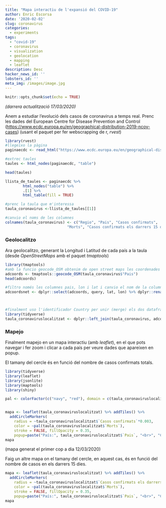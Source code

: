 ---
title: "Mapa interactiu de l'expansió del COVID-19"
author: Enric Escorsa
date: '2020-02-02'
slug: coronavirus
categories:
  - experiments
tags:  
  - "covid-19"
  - coronavirus
  - visualization
  - geolocation
  - mapping
  - leaflet
description: Desc
hacker_news_id: ''
lobsters_id: ''
meta_img: /images/image.jpg
---

```{r setup, include=FALSE}
knitr::opts_chunk$set(echo = TRUE)
```


_(darrera actualització 17/03/2020)_

Anem a estudiar l’evolució dels casos de coronavirus a temps real. Prenc les dades del European Centre for Disease Prevention and Control (<https://www.ecdc.europa.eu/en/geographical-distribution-2019-ncov-cases>) (usant el paquet per fer webscrapping de r, _rvest_)

```{r, echo=TRUE, warning=F, message=F}
library(rvest)
#llegeixo la pàgina
paginaecdc <- read_html("https://www.ecdc.europa.eu/en/geographical-distribution-2019-ncov-cases")

#extrec taules
taules <- html_nodes(paginaecdc, "table")

head(taules)

llista_de_taules <- paginaecdc %>%
        html_nodes("table") %>%
        .[1] %>%
        html_table(fill = TRUE)

#prenc la taula que m'interessa
taula_coronavirus <-llista_de_taules[[1]]

#canvio el noms de les columnes
colnames(taula_coronavirus) <- c("Regio", "Pais", "Casos confirmats",
                            "Morts", "Casos confirmats els darrers 15 dies")
```

### Geolocalitzo

Ara geolocalitzo, generant la Longitud i Latitud de cada país a la taula (desde _OpenStreetMaps_ amb el paquet _tmaptools_)

```{r, echo=TRUE, warning=F, message=F}

library(tmaptools)
#amb la funcio geocode_OSM obtenim de open street maps les coordenades de la columna "Pais"
adcoords <- tmaptools::geocode_OSM(taula_coronavirus$"Pais")
head(adcoords)

#filtro només les columnes pais, lon i lat i canvio el nom de la columna dels paisos que es deia query a Country
adcoordsnet <- dplyr::select(adcoords, query, lat, lon) %>% dplyr::rename(Pais = query)



#finalment uso l'identificador Country per unir (merge) els dos dataframes (el dataframe original i el de coordenades) i afegir les columnes lon i lat al csv original
library(tidyverse)
taula_coronaviruslocalitzat <- dplyr::left_join(taula_coronavirus, adcoordsnet, by = "Pais")

```


### Mapejo

Finalment mapejo en un mapa interactiu (amb _leaflet_), en el que pots navegar i fer zoom i clicar a cada país per veure dades que apareixen en popup.

El tamany del cercle és en funció del nombre de casos confirmats totals.

```{r, echo=TRUE, warning=F, message=F}
library(tidyverse)
library(leaflet)
library(jsonlite)
library(maptools)
library(shiny)

pal <- colorFactor(c("navy", "red"), domain = c(taula_coronaviruslocalitzat$`Morts`, taula_coronaviruslocalitzat$`Casos confirmats els darrers 15 dies`))


mapa <- leaflet(taula_coronaviruslocalitzat) %>% addTiles() %>%
  addCircleMarkers(
    radius = ~taula_coronaviruslocalitzat$`Casos confirmats`*0.003,
    color = ~pal(taula_coronaviruslocalitzat$`Morts`),
    stroke = FALSE, fillOpacity = 0.35,
    popup=paste("País:", taula_coronaviruslocalitzat$`Pais`, "<br>", "Casos:", taula_coronaviruslocalitzat$`Casos confirmats`, "<br>", "Casos confirmats els darrers 15 dies:", taula_coronaviruslocalitzat$`Casos confirmats els darrers 15 dies`, "<br>",  "Morts", taula_coronaviruslocalitzat$`Morts`, "<br>"))
mapa
``` 

(mapa generat el primer cop a dia 12/03/2020)


Faig un altre mapa on el tamany del cercle, en aquest cas, és en funció del nombre de casos en els darrers 15 dies.

```{r, echo=TRUE, warning=F, message=F}

mapa <- leaflet(taula_coronaviruslocalitzat) %>% addTiles() %>%
  addCircleMarkers(
    radius = ~taula_coronaviruslocalitzat$`Casos confirmats els darrers 15 dies`*0.003,
    color = ~pal(taula_coronaviruslocalitzat$`Morts`),
    stroke = FALSE, fillOpacity = 0.35,
    popup=paste("País:", taula_coronaviruslocalitzat$`Pais`, "<br>", "Casos:", taula_coronaviruslocalitzat$`Casos confirmats`, "<br>", "Casos confirmats els darrers 15 dies:", taula_coronaviruslocalitzat$`Casos confirmats els darrers 15 dies`, "<br>",  "Morts", taula_coronaviruslocalitzat$`Morts`, "<br>"))
mapa
``` 